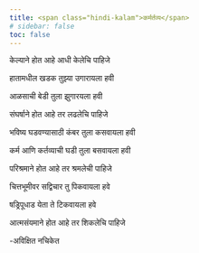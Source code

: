 ```yaml
---
title: <span class="hindi-kalam">कर्मर्तव्य</span>
# sidebar: false
toc: false
---
```

<div class="hindi-kalam" onmousedown='return false;' onselectstart="return false;" oncopy="return false;" onpaste="return false;" oncut="return false;"> 
<!-- # कर्मर्तव्य -->

केल्याने होत आहे आधी केलेचि पाहिजे 

हातामधील खडक तुझ्या उगारायला हवी 

आळसाची बेडी तुला झुगारयला हवी 

संघर्षाने होत आहे तर लढलेचि पाहिजे 

भविष्य घडवण्यासाठी कंबर तुला कसवायला हवी 

कर्म आणि कर्तव्याची घडी तुला बसवायला हवी 

परिश्रमाने होत आहे तर श्रमलेची पाहिजे 

चित्तभूमीवर सद्विचार तु पिकवायला हवे 

षड्रिपूधाड येता ते टिकवायला हवे

आत्मसंयमाने होत आहे तर शिकलेचि पाहिजे

-अविक्षित नचिकेत

</div>